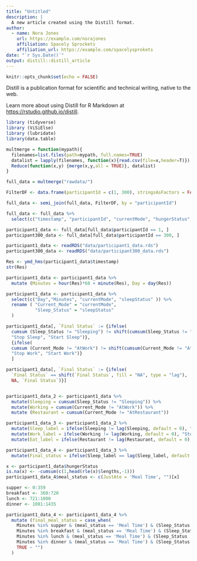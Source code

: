 ```yaml
---
title: "Untitled"
description: |
  A new article created using the Distill format.
author:
  - name: Nora Jones 
    url: https://example.com/norajones
    affiliation: Spacely Sprockets
    affiliation_url: https://example.com/spacelysprokets
date: "`r Sys.Date()`"
output: distill::distill_article
---
```


```r
knitr::opts_chunk$set(echo = FALSE)
```

Distill is a publication format for scientific and technical writing, native to the web. 

Learn more about using Distill for R Markdown at <https://rstudio.github.io/distill>.


```r
library (tidyverse)
library (ViSiElse)
library (lubridate)
library(data.table)
```

``` r
multmerge = function(mypath){
  filenames=list.files(path=mypath, full.names=TRUE)
  datalist = lapply(filenames, function(x){read.csv(file=x,header=T)})
  Reduce(function(x,y) {merge(x,y,all = TRUE)}, datalist)
}

full_data = multmerge("rawdata/")

```


``` r

FilterDF <- data.frame(participantId = c(1, 300), stringsAsFactors = FALSE)

full_data <- semi_join(full_data, FilterDF, by = "participantId")

full_data <- full_data %>%
  select(c("timestamp", "participantId", "currentMode", "hungerStatus","sleepStatus"))

```

``` r
participant1_data <- full_data[full_data$participantId == 1, ]
participant300_data <- full_data[full_data$participantId == 300, ]

```

``` r

participant1_data <- readRDS("data/participant1_data.rds")
participant300_data <- readRDS("data/participant300_data.rds")
```

```r

Res <- ymd_hms(participant1_data$timestamp)
str(Res)

participant1_data <- participant1_data %>%
  mutate (Minutes = hour(Res)*60 + minute(Res), Day = day(Res))

participant1_data <- participant1_data %>%
  select(c("Day","Minutes", "currentMode", "sleepStatus" )) %>%
  rename ( "Current_Mode" = "currentMode",
           "Sleep_Status" = "sleepStatus"
  )


```


``` r

participant1_data[, `Final Status` := {ifelse(
  cumsum (Sleep_Status != "Sleeping") != shift(cumsum(Sleep_Status != "Sleeping"), fill = 0, type = "lag"),
  "Stop Sleep", "Start Sleep")},
  {ifelse(
  cumsum (Current_Mode != "AtWork") != shift(cumsum(Current_Mode != "AtWork"), fill = 0, type = "lag"),
  "Stop Work", "Start Work")}
  ]

participant1_data[, `Final Status` := {ifelse(
  `Final Status` == shift(`Final Status`, fill = "NA", type = "lag"),
  NA, `Final Status`)}]


```


``` r


```


``` r
participant1_data_2 <- participant1_data %>%
  mutate(Sleeping = cumsum(Sleep_Status != "Sleeping")) %>%
  mutate(Working = cumsum(Current_Mode != "AtWork")) %>%
  mutate (Restaurant = cumsum(Current_Mode != "AtRestaurant"))

```


``` r
participant1_data_3 <- participant1_data_2 %>%
  mutate(Sleep_label = ifelse(Sleeping != lag(Sleeping, default = 0), "Stop sleeping", "Start sleeping")) %>% 
  mutate(Work_label = ifelse(Working != lag(Working, default = 0), "Stop Working", "Start Working")) %>% 
  mutate(Eat_label = ifelse(Restaurant != lag(Restaurant, default = 0), "", "MealTime"))

```


``` r
participant1_data_4 <- participant1_data_3 %>%
  mutate(Final_status = ifelse(Sleep_label == lag(Sleep_label, default = "NA"), "" , Sleep_label))

x <- participant1_data$hungerStatus
is.na(x) <- -cumsum(c(1,head(rle(x)$lengths,-1)))
participant1_data_4$meal_status <- c(JustAte = 'Meal Time', "")[x]

```

``` r
supper <- 0:359
breakfast <- 360:720
lunch <- 721:1080
dinner <- 1081:1435
```

``` r

participant1_data_4 <- participant1_data_4 %>%
  mutate (final_meal_status = case_when(
    Minutes %in% supper & (meal_status == 'Meal Time') & (Sleep_Status != 'Sleeping')  ~ "Supper",
    Minutes %in% breakfast & (meal_status == 'Meal Time') & (Sleep_Status != 'Sleeping') ~ "Breakfast",
    Minutes %in% lunch & (meal_status == 'Meal Time') & (Sleep_Status != 'Sleeping') ~ "Lunch",
    Minutes %in% dinner & (meal_status == 'Meal Time') & (Sleep_Status != 'Sleeping') ~ "Dinner",
    TRUE ~ "")
  )

```